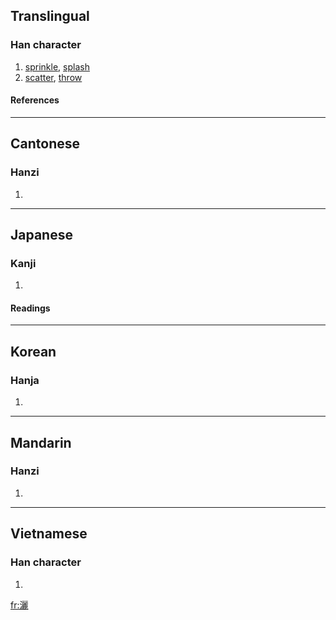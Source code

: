 {{see|洒}}

==Translingual==
===Han character===
{{Han char|rn=85|rad=水|as=19|sn=22|four=3111<sub>1</sub>|canj=水一一心 (EMMP)}}
# [[sprinkle]], [[splash]]
# [[scatter]], [[throw]]
====References====
{{Han ref|kx=0663.110|dkj=18774|dj=1072.060|hdz=31794.070|uh=7051|ud=28753|bh=C578|bd=50552}}
----
==Cantonese==
===Hanzi===
{{yue-hanzi|jyut=|y=sa2}}
# {{defn|Cantonese}}
----
==Japanese==
===Kanji===
{{ja-kanji|grade=|rs=水19}}
# {{defn|Japanese}} 
====Readings====
{{ja-readings|on=[[さい]] (sai), [[しゃ]] (sha)|kun=[[そそぐ]] (sosogu)}}
----
==Korean==
===Hanja===
{{ko-hanja|hangeul=[[새]], [[쇄]]|eumhun=|rv=sae, swae|mr=sae, swae|y=say, sway}}
# {{defn|Korean}}
----
==Mandarin==
===Hanzi===
{{cmn-hanzi|sim=洒|pin=[[sǎ]] ([[sa3]])|wg=sa<sup>3</sup>}}
# {{defn|Mandarin}}
----
==Vietnamese==
===Han character===
{{vi-hantu|ngơ}}
# {{defn|Vietnamese}}

[[fr:灑]]